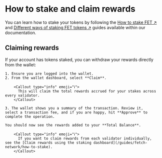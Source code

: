 
# How to stake and claim rewards

You can learn how to stake your tokens by following the [How to stake FET ↗️](/guides/fetch-network/how-to-stake) and [Different ways of staking FET tokens ↗️](/guides/fetch-network/different-ways-to-stake-the-fet-token) guides available within our documentation.

## Claiming rewards

If your account has tokens staked, you can withdraw your rewards directly from the wallet:

    1. Ensure you are logged into the wallet.
    2. From the wallet dashboard, select **Claim**.

        <Callout type="info" emoji="ℹ️">
          This will claim the total rewards accrued for your stakes across every validator.
        </Callout>

    3. The wallet shows you a summary of the transaction. Review it, select a transaction fee, and if you are happy, hit **Approve** to complete the operation.

    You should now see the rewards added to your **Total Balance**.

        <Callout type="info" emoji="ℹ️">
          If you want to claim rewards from each validator individually, see the [Claim rewards using the staking dashboard](/guides/fetch-network/how-to-stake).
        </Callout>
